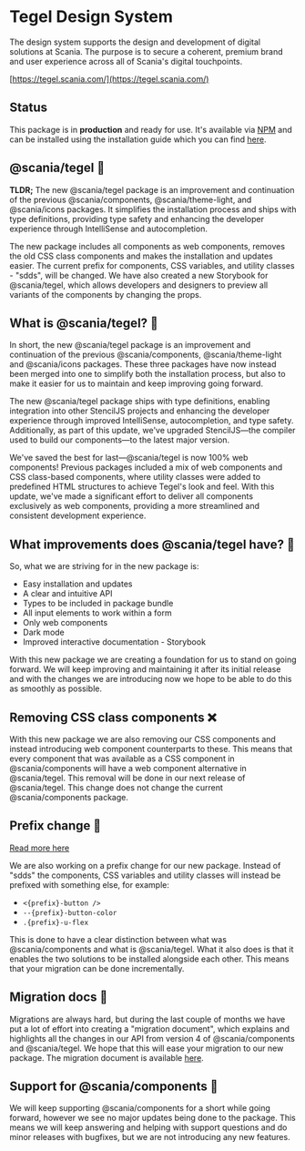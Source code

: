
<Meta title="Introduction/Tegel Design System" />

# Tegel Design System

The design system supports the design and development of digital solutions at Scania. The purpose is to secure a coherent, premium brand and user experience across all of Scania's digital touchpoints.

[https://tegel.scania.com/](https://tegel.scania.com/)

## Status

This package is in **production** and ready for use. It's available via [NPM](https://www.npmjs.com/package/@scania/tegel) and can be installed using the installation guide which you can find [here](?path=/docs/getting-started-javascript--docs).

## @scania/tegel 🧱

**TLDR;** The new @scania/tegel package is an improvement and continuation of the previous @scania/components, @scania/theme-light, and @scania/icons packages. It simplifies the installation process and ships with type definitions, providing type safety and enhancing the developer experience through IntelliSense and autocompletion.

The new package includes all components as web components, removes the old CSS class components and makes the installation and updates easier. The current prefix for components, CSS variables, and utility classes - "sdds", will be changed. We have also created a new Storybook for @scania/tegel, which allows developers and designers to preview all variants of the components by changing the props.

## What is @scania/tegel? 🧱

In short, the new @scania/tegel package is an improvement and continuation of the previous @scania/components, @scania/theme-light and @scania/icons packages. These three packages have now instead been merged into one to simplify both the installation process, but also to make it easier for us to maintain and keep improving going forward.

The new @scania/tegel package ships with type definitions, enabling integration into other StencilJS projects and enhancing the developer experience through improved IntelliSense, autocompletion, and type safety. Additionally, as part of this update, we've upgraded StencilJS—the compiler used to build our components—to the latest major version.

We've saved the best for last—@scania/tegel is now 100% web components! Previous packages included a mix of web components and CSS class-based components, where utility classes were added to predefined HTML structures to achieve Tegel's look and feel. With this update, we've made a significant effort to deliver all components exclusively as web components, providing a more streamlined and consistent development experience.

## What improvements does @scania/tegel have? 🚀

So, what we are striving for in the new package is:

- Easy installation and updates
- A clear and intuitive API
- Types to be included in package bundle
- All input elements to work within a form
- Only web components
- Dark mode
- Improved interactive documentation - Storybook

With this new package we are creating a foundation for us to stand on going forward. We will keep improving and maintaining it after its initial release and with the changes we are introducing now we hope to be able to do this as smoothly as possible.

## Removing CSS class components ❌

With this new package we are also removing our CSS components and instead introducing web component counterparts to these. This means that every component that was available as a CSS component in @scania/components will have a web component alternative in @scania/tegel. This removal will be done in our next release of @scania/tegel. This change does not change the current @scania/components package.

## Prefix change 🔁

[Read more here](?path=/docs/migration-prefix-change--docs)

We are also working on a prefix change for our new package. Instead of "sdds" the components, CSS variables and utility classes will instead be prefixed with something else, for example:

- `<{prefix}-button />`
- `--{prefix}-button-color`
- `.{prefix}-u-flex`

This is done to have a clear distinction between what was @scania/components and what is @scania/tegel. What it also does is that it enables the two solutions to be installed alongside each other. This means that your migration can be done incrementally.

## Migration docs 📜

Migrations are always hard, but during the last couple of months we have put a lot of effort into creating a "migration document", which explains and highlights all the changes in our API from version 4 of @scania/components and @scania/tegel. We hope that this will ease your migration to our new package. The migration document is available [here](?path=/story/migration-from-components-v4--migration).

## Support for @scania/components 🤳

We will keep supporting @scania/components for a short while going forward, however we see no major updates being done to the package. This means we will keep answering and helping with support questions and do minor releases with bugfixes, but we are not introducing any new features.
